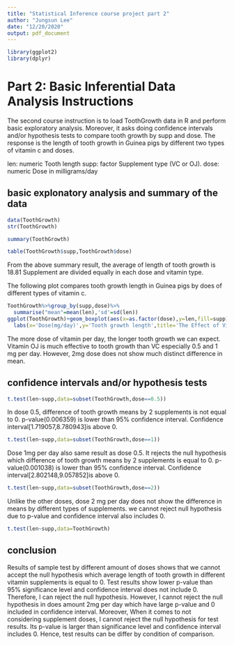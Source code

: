 ---
title: "Statistical Inference course project part 2"
author: "Jungsun Lee"
date: "12/20/2020"
output: pdf_document
---

```{r setup, include=FALSE}
library(ggplot2)
library(dplyr)
```

# Part 2: Basic Inferential Data Analysis Instructions
The second course instruction is to load ToothGrowth data in R and perform basic exploratory analysis. Moreover, it asks doing confidence intervals and/or hypothesis tests to compare tooth growth by supp and dose.
The response is the length of tooth growth in Guinea pigs by different two types of vitamin c and doses. 

len:	numeric	Tooth length
supp:	factor	Supplement type (VC or OJ).
dose:	numeric	Dose in milligrams/day

## basic explonatory analysis and summary of the data
```{r load data,eco=FALSE}
data(ToothGrowth)
str(ToothGrowth)
```
```{r basic}
summary(ToothGrowth)
```
```{r table}
table(ToothGrowth$supp,ToothGrowth$dose)
```
From the above summary result, the average of length of tooth growth is 18.81
Supplement are divided equally in each dose and vitamin type.

The following plot compares tooth growth length in Guinea pigs by does of different types of vitamin c.  
```{r plot2}
ToothGrowth%>%group_by(supp,dose)%>%
  summarise("mean"=mean(len),'sd'=sd(len))
ggplot(ToothGrowth)+geom_boxplot(aes(x=as.factor(dose),y=len,fill=supp))+
  labs(x='Dose(mg/day)',y='Tooth growth length',title='The Effect of Vitamin C on Tooth Growth in Guinea Pigs')
```
The more dose of vitamin per day, the longer tooth growth we can expect. 
Vitamin OJ is much effective to tooth growth than VC especially 0.5 and 1 mg per day.
However, 2mg dose does not show much distinct difference in mean.

## confidence intervals and/or hypothesis tests 
```{r  t test1}
t.test(len~supp,data=subset(ToothGrowth,dose==0.5))
```
In dose 0.5, difference of tooth growth means by 2 supplements is not equal to 0. p-value(0.006359) is lower than 95% confidence interval. Confidence interval[1.719057,8.780943]is above 0. 
```{r  t test2}
t.test(len~supp,data=subset(ToothGrowth,dose==1))
```
Dose 1mg per day also same result as dose 0.5. It rejects the null hypothesis which  difference of tooth growth means by 2 supplements is equal to 0. p-value(0.001038) is lower than 95% confidence interval. Confidence interval[2.802148,9.057852]is above 0. 
```{r  t test3}
t.test(len~supp,data=subset(ToothGrowth,dose==2))
```
Unlike the other doses, dose 2 mg per day does not show the difference in means by different types of supplements. we cannot reject null hypothesis due to p-value and confidence interval also includes 0.
```{r  t test4}
t.test(len~supp,data=ToothGrowth)
```

## conclusion 
Results of sample test by different amount of doses shows that we cannot accept the null hypothesis which average length of tooth growth in different vitamin supplements is equal to 0. Test results show lower p-value than 95% significance level and confidence interval does not include 0. Therefore, I can reject the null hypothesis. However, I cannot reject the null hypothesis in does amount 2mg per day which have large p-value and 0 included in confidence interval.
Moreover, When it comes to not considering supplement doses, I cannot reject the null hypothesis for test results. Its p-value is larger than significance level and confidence interval includes 0.
Hence, test results can be differ by condition of comparison.